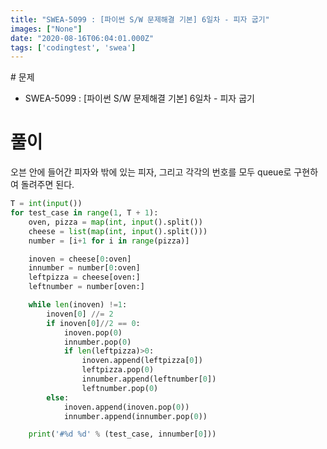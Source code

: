 ```yaml
---
title: "SWEA-5099 : [파이썬 S/W 문제해결 기본] 6일차 - 피자 굽기"
images: ["None"]
date: "2020-08-16T06:04:01.000Z"
tags: ['codingtest', 'swea']
---
```


<TOCInline toc={props.toc} asDisclosure />
# 문제

-   SWEA-5099 : \[파이썬 S/W 문제해결 기본\] 6일차 - 피자 굽기

# 풀이

오븐 안에 들어간 피자와 밖에 있는 피자, 그리고 각각의 번호를 모두 queue로 구현하여 돌려주면 된다.

```python
T = int(input())
for test_case in range(1, T + 1):
    oven, pizza = map(int, input().split())
    cheese = list(map(int, input().split()))
    number = [i+1 for i in range(pizza)]

    inoven = cheese[0:oven]
    innumber = number[0:oven]
    leftpizza = cheese[oven:]
    leftnumber = number[oven:]

    while len(inoven) !=1:
        inoven[0] //= 2
        if inoven[0]//2 == 0:
            inoven.pop(0)
            innumber.pop(0)
            if len(leftpizza)>0:
                inoven.append(leftpizza[0])
                leftpizza.pop(0)
                innumber.append(leftnumber[0])
                leftnumber.pop(0)
        else:
            inoven.append(inoven.pop(0))
            innumber.append(innumber.pop(0))

    print('#%d %d' % (test_case, innumber[0])) 
```
